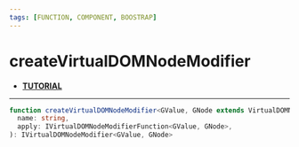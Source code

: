 ```yaml
---
tags: [FUNCTION, COMPONENT, BOOSTRAP]
---
```


# createVirtualDOMNodeModifier

- **[TUTORIAL](/docs/documentation/syntax/attributes/modifier/)**

---

```ts
function createVirtualDOMNodeModifier<GValue, GNode extends VirtualDOMNode>(
  name: string,
  apply: IVirtualDOMNodeModifierFunction<GValue, GNode>,
): IVirtualDOMNodeModifier<GValue, GNode>
```


